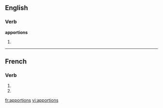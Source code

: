 ==English==

===Verb===
'''apportions'''

# {{third-person singular of|[[apportion]]}}

----

==French==

===Verb===
{{fr-verb-form}}

# {{form of|[[first-person|First-person]] [[plural]] [[imperfect indicative]]|apporter|lang=French}}
# {{form of|[[first-person|First-person]] [[plural]] [[present subjunctive]]|apporter|lang=French}}

[[fr:apportions]]
[[vi:apportions]]